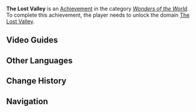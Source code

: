 {{Achievement Infobox
|title        = The Lost Valley
|id           = 81199
|order id     = 1185
|category     = Wonders of the World
|description  = Unlock [[The Lost Valley]].
|requirements = 
|primogems    = 5
|tracking     = 
|hidden       = 1
|topic        = Domains
|type         = Exploration
}}
'''The Lost Valley''' is an [[Achievement]] in the category ''[[Wonders of the World]]''. To complete this achievement, the player needs to unlock the domain [[The Lost Valley]].
<!--
==Trivia==
-->
==Video Guides==
{{EVT
|video1   = https://youtu.be/YdoSfx1Yewk
|caption1 = How to Unlock The Lost Valley domain at Fuao Vale Chasm
}}

==Other Languages==
{{Transclude|The Lost Valley|Other Languages}}

==Change History==
{{Change History|2.6}}
<!--
==References==
{{Reflist}}
-->
==Navigation==
{{Achievement Navbox|Wonders of the World|Exploration}}